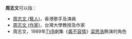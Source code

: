 '''周志文'''可以指：
*[[周志文_(藝人)|周志文 (藝人)]]，香港歌手及演員
*[[周志文_(作家)|周志文 (作家)]]，台灣大學教授及作家
*周志文，1989年[[電視廣播有限公司|TVB]]劇集《[[義不容情|義不容情]]》[[梁思浩|梁思浩]]飾演的角色

{{disambig|Zhi|Cat=三字周姓人名消歧義}}